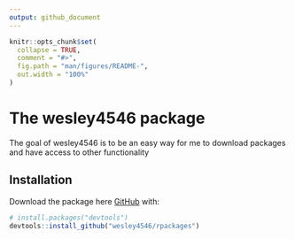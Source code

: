 ```yaml
---
output: github_document
---
```


<!-- README.md is generated from README.Rmd. Please edit that file -->

```r
knitr::opts_chunk$set(
  collapse = TRUE,
  comment = "#>",
  fig.path = "man/figures/README-",
  out.width = "100%"
)
```

# The wesley4546 package

<!-- badges: start -->
<!-- badges: end -->

The goal of wesley4546 is to be an easy way for me to download packages and have
access to other functionality

## Installation

Download the package here [GitHub](https://github.com/) with:

``` r
# install.packages("devtools")
devtools::install_github("wesley4546/rpackages")
```
